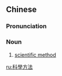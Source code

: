 {{also|科学方法}}
==Chinese==
{{zh-forms|s=科学方法|type=22}}

===Pronunciation===
{{zh-pron
|m=kēxué fāngfǎ
|cat=n
}}

===Noun===
{{zh-noun}}

# [[scientific method]]

[[ru:科學方法]]
